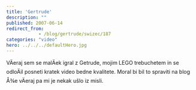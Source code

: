 ```yaml
---
title: 'Gertrude'
description: ""
published: 2007-06-14
redirect_from: 
            - /blog/gertrude/swizec/187
categories: "video"
hero: ../../../defaultHero.jpg
---
```

VÄeraj sem se malÄek igral z Getrude, mojim LEGO trebuchetem in se odloÄil posneti kratek video bedne kvalitete. Moral bi bil to spraviti na blog Å¾e vÄeraj pa mi je nekak ušlo iz misli.